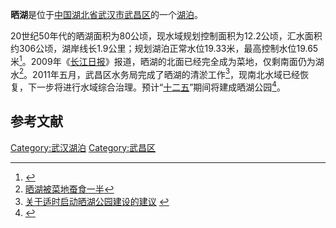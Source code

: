 '''晒湖'''是位于[[中华人民共和国|中国]][[湖北省|湖北省]][[武汉市|武汉市]][[武昌区|武昌区]]的一个[[湖泊|湖泊]]。

20世纪50年代的晒湖面积为80公顷，现水域规划控制面积为12.2公顷，汇水面积约306公顷，湖岸线长1.9公里；规划湖泊正常水位19.33米，最高控制水位19.65米<ref>{{Cite web |url=http://www.wpl.gov.cn/pc-44214-264-0.html |title=武汉市中心城区湖泊“三线一路”保护规划 |access-date=2013-02-28 |archive-url=https://web.archive.org/web/20130120233221/http://www.wpl.gov.cn/pc-44214-264-0.html |archive-date=2013-01-20 |dead-url=yes }}</ref>。2009年《[[长江日报|长江日报]]》报道，晒湖的北面已经完全成为菜地，仅剩南面仍为湖水<ref>[http://cjmp.cnhan.com/cjrb/html/2009-06/13/content_1610463.htm 晒湖被菜地蚕食一半]{{dead link|date=2018年3月 |bot=InternetArchiveBot |fix-attempted=yes }} </ref>。2011年五月，武昌区水务局完成了晒湖的清淤工作<ref>[http://www.wuchang.gov.cn/zxzx/1007086.jhtml 关于适时启动晒湖公园建设的建议] {{webarchive|url=https://web.archive.org/web/20140407072138/http://www.wuchang.gov.cn/zxzx/1007086.jhtml |date=2014-04-07 }}</ref>，现南北水域已经恢复，下一步将进行水域综合治理。预计“[[中华人民共和国国民经济和社会发展第十二个五年规划纲要|十二五]]”期间将建成晒湖公园<ref>{{Cite web|title=晒湖居民盼晒湖公园早日建成 - 长江商报官方网站|url=http://www.changjiangtimes.com/2012/11/419890.html|access-date=2021-11-23|work=www.changjiangtimes.com|archive-date=2019-10-05|archive-url=https://web.archive.org/web/20191005093328/http://www.changjiangtimes.com/2012/11/419890.html|dead-url=no}}</ref>。

==参考文献==
<div class="references-small">
<references />
</div>

{{湖北小作品}}

{{武汉湖泊}}

[[Category:武汉湖泊|Category:武汉湖泊]]
[[Category:武昌区|Category:武昌区]]